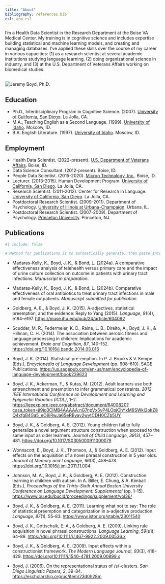 ```yaml
---
title: "About"
bibliography: references.bib
csl: apa.csl
---
```


I'm a Health Data Scientist in the Research Department at the Boise VA Medical Center. My training is in cognitive science and includes expertise building statistical and machine learning models, and creating and managing databases. I've applied these skills over the course of my career in various capacities: (1) as a research scientist at several academic institutions studying language learning, (2) doing organizational science in industry, and (3) at the U.S. Department of Veterans Affairs working on biomedical studies.

<br> ![Jeremy Boyd, Ph.D.](home_image.png){fig-align="left"} <br>

## Education

-   Ph.D., Interdisciplinary Program in Cognitive Science. (2007). [University of California, San Diego](https://ucsd.edu/). La Jolla, CA.
-   M.A., Teaching English as a Second Language. (1999). [University of Idaho](https://www.uidaho.edu/). Moscow, ID.
-   B.A. English Literature. (1997). [University of Idaho](https://www.uidaho.edu/). Moscow, ID.

## Employment

-   Health Data Scientist. (2022-present). [U.S. Department of Veterans Affairs](https://www.va.gov/). Boise, ID.
-   Data Science Consultant. (2012-present). Boise, ID.
-   People Data Scientist. (2015-2020). [Micron Technology, Inc.](https://www.micron.com/). Boise, ID.
-   Lecturer. (2013-2015). Human Development Program. [University of California, San Diego](https://ucsd.edu/). La Jolla, CA.
-   Research Scientist. (2011-2012). Center for Research in Language. [University of California, San Diego](https://ucsd.edu/). La Jolla, CA.
-   Postdoctoral Research Scientist. (2009-2011). Department of Psychology. [University of Illinois at Urbana-Champaign](https://illinois.edu/). Urbana, IL.
-   Postdoctoral Research Scientist. (2007-2009). Department of Psychology. [Princeton University](https://www.princeton.edu/). Princeton, NJ.

## Publications

```r
#| include: false

# Method for publications is to automatically generate, then paste into the correct order seen below.
```

-   Madaras-Kelly, K., Boyd, J. K., & Bond, L. (2024a). A comparative effectiveness analysis of telehealth versus primary care and the impact of urine culture collection on outcome in patients with urinary tract infections. *Manuscript in preparation*.

-   Madaras-Kelly, K., Boyd, J. K., & Bond, L. (2024b). Comparative effectiveness of oral antibiotics to treat urinary tract infections in male and female outpatients. *Manuscript submitted for publication*.

-   Goldberg, A. E., & Boyd, J. K. (2015). A-adjectives, statistical preemption, and the evidence: Reply to Yang (2015). *Language*, *91*(4), e184–e197. <https://muse.jhu.edu/pub/24/article/604092>

-   Scudder, M. R., Federmeier, K. D., Raine, L. B., Direito, A., Boyd, J. K., & Hillman, C. H. (2014). The association between aerobic fitness and language processing in children: Implications for academic achievement. *Brain and Cognition*, *87*, 140–152. <https://doi.org/10.1016/j.bandc.2014.03.016>

-   Boyd, J. K. (2014). Statistical pre-emption. In P. J. Brooks & V. Kempe (Eds.), *Encyclopedia of Language Development* (pp. 608–610). SAGE Publications. <https://us.sagepub.com/en-us/nam/encyclopedia-of-language-development/book239623>

-   Boyd, J. K., Ackerman, F., & Kutas, M. (2012). Adult learners use both entrenchment and preemption to infer grammatical constraints. *2012 IEEE International Conference on Development and Learning and Epigenetic Robotics (ICDL)*, 1–2. <https://ieeexplore.ieee.org/abstract/document/6400820?casa_token=ji9jo3CIMB4AAAAA:nG7npVx5yP4LOpjChYxM9SWkI2okZ8Q4xfgB4Ga5_eO9jRwJa65eRByav2wytCDH0CZb5UY>

-   Boyd, J. K., & Goldberg, A. E. (2012). Young children fail to fully generalize a novel argument structure construction when exposed to the same input as older learners. *Journal of Child Language*, *39*(3), 457–481. <https://doi.org/10.1017/S0305000911000079>

-   Wonnacott, E., Boyd, J. K., Thomson, J., & Goldberg, A. E. (2012). Input effects on the acquisition of a novel phrasal construction in 5 year olds. *Journal of Memory and Language*, *66*(3), 458–478. <https://doi.org/10.1016/j.jml.2011.11.004>

-   Johnson, M. A., Boyd, J. K., & Goldberg, A. E. (2012). Construction learning in children with autism. In A. Biller, E. Chung, & A. Kimball (Eds.), *Proceedings of the Thirty-Sixth Annual Boston University Conference on Language Development: Supplemental* (pp. 1–15). <https://www.bu.edu/bucld/proceedings/supplement/vol36/>

-   Boyd, J. K., & Goldberg, A. E. (2011). Learning what not to say: The role of statistical preemption and categorization in a-adjective production. *Language*, *87*(1), 55–83. <https://www.jstor.org/stable/23011540>

-   Boyd, J. K., Gottschalk, E. A., & Goldberg, A. E. (2009). Linking rule acquisition in novel phrasal constructions. *Language Learning*, *59*(s1), 64–89. <https://doi.org/10.1111/j.1467-9922.2009.00536.x>

-   Boyd, J. K., & Goldberg, A. E. (2009). Input effects within a constructionist framework. *The Modern Language Journal*, *93*(3), 418–429. <https://doi.org/10.1111/j.1540-4781.2009.00899.x>

-   Boyd, J. (2006). On the representational status of /s/-clusters. *San Diego Linguistic Papers, 2*, 39-84. <https://escholarship.org/uc/item/23d0h28m>
